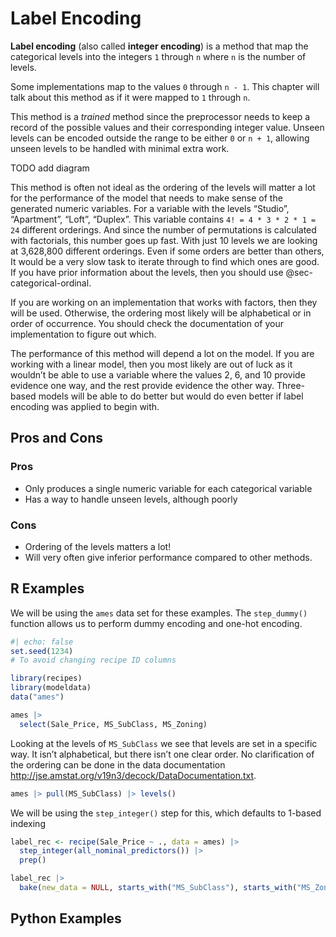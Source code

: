 # Label Encoding {#sec-categorical-label}

**Label encoding** (also called **integer encoding**) is a method that map the categorical levels into the integers `1` through `n` where `n` is the number of levels.

::: callout-note
Some implementations map to the values `0` through `n - 1`. This chapter will talk about this method as if it were mapped to `1` through `n`.
:::

This method is a *trained* method since the preprocessor needs to keep a record of the possible values and their corresponding integer value. Unseen levels can be encoded outside the range to be either `0` or `n + 1`, allowing unseen levels to be handled with minimal extra work.

TODO add diagram

This method is often not ideal as the ordering of the levels will matter a lot for the performance of the model that needs to make sense of the generated numeric variables. For a variable with the levels "Studio", "Apartment", "Loft", "Duplex". This variable contains `4! = 4 * 3 * 2 * 1 = 24` different orderings. And since the number of permutations is calculated with factorials, this number goes up fast. With just 10 levels we are looking at 3,628,800 different orderings. Even if some orders are better than others, It would be a very slow task to iterate through to find which ones are good. If you have prior information about the levels, then you should use @sec-categorical-ordinal.

If you are working on an implementation that works with factors, then they will be used. Otherwise, the ordering most likely will be alphabetical or in order of occurrence. You should check the documentation of your implementation to figure out which.

The performance of this method will depend a lot on the model. If you are working with a linear model, then you most likely are out of luck as it wouldn't be able to use a variable where the values 2, 6, and 10 provide evidence one way, and the rest provide evidence the other way. Three-based models will be able to do better but would do even better if label encoding was applied to begin with.

## Pros and Cons

### Pros

-   Only produces a single numeric variable for each categorical variable
-   Has a way to handle unseen levels, although poorly

### Cons

-   Ordering of the levels matters a lot!
-   Will very often give inferior performance compared to other methods.

## R Examples

We will be using the `ames` data set for these examples. The `step_dummy()` function allows us to perform dummy encoding and one-hot encoding.

```r
#| echo: false
set.seed(1234)
# To avoid changing recipe ID columns
```

```r
library(recipes)
library(modeldata)
data("ames")

ames |>
  select(Sale_Price, MS_SubClass, MS_Zoning)
```

Looking at the levels of `MS_SubClass` we see that levels are set in a specific way. It isn't alphabetical, but there isn't one clear order. No clarification of the ordering can be done in the data documentation <http://jse.amstat.org/v19n3/decock/DataDocumentation.txt>.

```r
ames |> pull(MS_SubClass) |> levels()
```

We will be using the `step_integer()` step for this, which defaults to 1-based indexing

```r
label_rec <- recipe(Sale_Price ~ ., data = ames) |>
  step_integer(all_nominal_predictors()) |>
  prep()

label_rec |>
  bake(new_data = NULL, starts_with("MS_SubClass"), starts_with("MS_Zoning"))
```

## Python Examples
